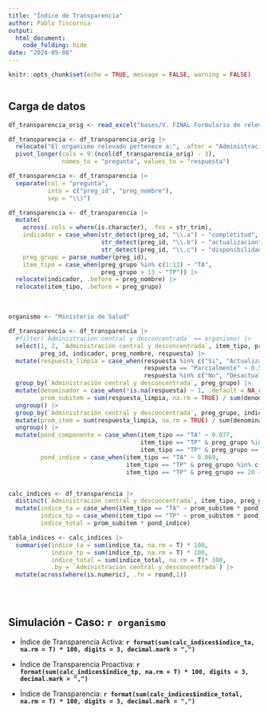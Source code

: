 ```yaml
---
title: "Índice de Transparencia"
author: Pablo Tiscornia
output: 
  html_document:
    code_folding: hide
date: "2024-05-08"
---
```


```r
knitr::opts_chunk$set(echo = TRUE, message = FALSE, warning = FALSE)
```

```r

```


## Carga de datos
```r
df_transparencia_orig <- read_excel("bases/V. FINAL Formulario de relevamiento - Índice de Transparencia 2024 (respuestas)_v2.xlsx")
```

```r
df_transparencia <- df_transparencia_orig |> 
  relocate("El organismo relevado pertenece a:", .after = "Administración central y desconcentrada") |> 
  pivot_longer(cols = 9:(ncol(df_transparencia_orig) - 3), 
               names_to = "pregunta", values_to = "respuesta")

df_transparencia <- df_transparencia |> 
  separate(col = "pregunta", 
           into = c("preg_id", "preg_nombre"), 
           sep = "\\)")

df_transparencia <- df_transparencia |> 
  mutate(
    across(.cols = where(is.character), .fns = str_trim),
    indicador = case_when(str_detect(preg_id, "\\.a") ~ "completitud",
                          str_detect(preg_id, "\\.b") ~ "actualizacion",
                          str_detect(preg_id, "\\.c") ~ "disponibilidad"),
    preg_grupo = parse_number(preg_id),
    item_tipo = case_when(preg_grupo %in% c(1:13) ~ "TA",
                          preg_grupo > 13 ~ "TP")) |> 
  relocate(indicador, .before = preg_nombre) |> 
  relocate(item_tipo, .before = preg_grupo)
```

<br>

```r
organismo <- "Ministerio de Salud"

df_transparencia <- df_transparencia |> 
  #filter(`Administración central y desconcentrada` == organismo) |> 
  select(1, 2, `Administración central y desconcentrada`, item_tipo, preg_grupo, 
         preg_id, indicador, preg_nombre, respuesta) |> 
  mutate(respuesta_limpia = case_when(respuesta %in% c("Si", "Actualizado", "No corresponde") ~ 1,
                                      respuesta == "Parcialmente" ~ 0.5,
                                      respuesta %in% c("No", "Desactualizado", "Desactualizada", "Valor nulo") ~ 0)) |> 
  group_by(`Administración central y desconcentrada`, preg_grupo) |> 
  mutate(denominador = case_when(!is.na(respuesta) ~ 1, .default = NA_real_),
         prom_subitem = sum(respuesta_limpia, na.rm = TRUE) / sum(denominador, na.rm = TRUE)) |> 
  ungroup() |> 
  group_by(`Administración central y desconcentrada`, preg_grupo, indicador) |> 
  mutate(prom_item = sum(respuesta_limpia, na.rm = TRUE) / sum(denominador, na.rm = TRUE)) |>
  ungroup() |> 
  mutate(pond_componente = case_when(item_tipo == "TA" ~ 0.077,
                                     item_tipo == "TP" & preg_grupo %in% c(14:19) ~ 0.08,
                                     item_tipo == "TP" & preg_grupo == 20 ~ 0.5),
         pond_indice = case_when(item_tipo == "TA" ~ 0.069,
                                 item_tipo == "TP" & preg_grupo %in% c(14:19) ~ 0.01,
                                 item_tipo == "TP" & preg_grupo == 20 ~ 0.05))


calc_indices <- df_transparencia |> 
  distinct(`Administración central y desconcentrada`, item_tipo, preg_grupo, prom_subitem, pond_componente, pond_indice) |> 
  mutate(indice_ta = case_when(item_tipo == "TA" ~ prom_subitem * pond_componente),
         indice_tp = case_when(item_tipo == "TP" ~ prom_subitem * pond_componente),
         indice_total = prom_subitem * pond_indice)

tabla_indices <- calc_indices |> 
  summarise(indice_ta = sum(indice_ta, na.rm = T) * 100,
            indice_tp = sum(indice_tp, na.rm = T) * 100,
            indice_total = sum(indice_total, na.rm = T)* 100,
            .by = `Administración central y desconcentrada`) |>
  mutate(across(where(is.numeric), .fn = round,1))
  
```

<br>

## Simulación - Caso: `r organismo`



- Índice de Transparencia Activa: **`r format(sum(calc_indices$indice_ta, na.rm = T) * 100, digits = 3, decimal.mark = ",")`**

- Índice de Transparencia Proactiva: **`r format(sum(calc_indices$indice_tp, na.rm = T) * 100, digits = 3, decimal.mark = ",")`**

- Ìndice de Transparencia: **`r format(sum(calc_indices$indice_total, na.rm = T) * 100, digits = 3, decimal.mark = ",")`**

<br><br>

<br>
